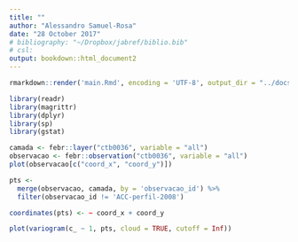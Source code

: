 ```yaml
---
title: ""
author: "Alessandro Samuel-Rosa"
date: "28 October 2017"
# bibliography: "~/Dropbox/jabref/biblio.bib"
# csl: 
output: bookdown::html_document2
---
```


```r
rmarkdown::render('main.Rmd', encoding = 'UTF-8', output_dir = "../docs")
```

```r
library(readr)
library(magrittr)
library(dplyr)
library(sp)
library(gstat)
```

```r
camada <- febr::layer("ctb0036", variable = "all")
observacao <- febr::observation("ctb0036", variable = "all")
plot(observacao[c("coord_x", "coord_y")])
```

```r
pts <- 
  merge(observacao, camada, by = 'observacao_id') %>% 
  filter(observacao_id != 'ACC-perfil-2008')
```

```r
coordinates(pts) <- ~ coord_x + coord_y
```

```r
plot(variogram(c_ ~ 1, pts, cloud = TRUE, cutoff = Inf))
```

